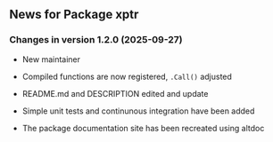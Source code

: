 ## News for Package <span class="pkg">xptr</span> {.unnumbered}


### Changes in version 1.2.0 (2025-09-27)


<ul>
<li> New maintainer

</li>
<li> Compiled functions are now registered, <code>.Call()</code> adjusted

</li>
<li> README.md and DESCRIPTION edited and update

</li>
<li> Simple unit tests and continunous integration have been added

</li>
<li> The package documentation site has been recreated using <span class="pkg">altdoc</span>

</li></ul>


